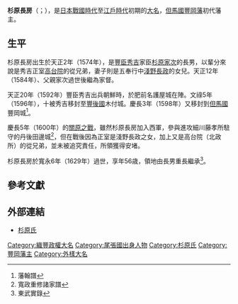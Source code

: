 {{Infobox Officeholder
| name= 杉原長房
| image= 
| caption= 
| office=[[豐岡藩|豐岡藩]]藩主
| term_start= 1600年
| term_end= 1629年
| predecessor= {{small|新設}}
| successor= {{link-ja|杉原重長|杉原重長}}

| birth_date=1574年<br>（天正2年）
| birth_place=
| death_date={{death date and age|1629|2|26|1574}}<br>（寬永6年2月4日）
| death_place= 
| module  = {{日本武士|child=yes
| 時代 = [[安土桃山時代|安土桃山時代]] - [[江戶時代|江戶時代]]前期
| 改名 = 
| 別名 = 弥兵衛、伯耆守（通称）
| 諡号 = 
| 神号 = 
| 戒名 = 花岳院殿心達道無大居士
| 霊名 = 
| 墓所 = [[東京都|東京都]][[港區_(東京都)|港區]][[三田_(東京都港區)|三田]][[林泉寺_(東京都港區)|林泉寺]]
| 官位 = [[従五位|從五位下]][[伯耆國|伯耆守]]
| 幕府 = 
| 主君 = [[豐臣秀吉|豐臣秀吉]]→[[豐臣秀賴|秀賴]]→[[德川家康|德川家康]]→[[德川秀忠|秀忠]]→[[德川家光|家光]]
| 藩   = [[但馬國|但馬]][[豐岡藩|豐岡藩]]主
| 氏族 = [[木下氏|杉原氏]]
| 父 = [[杉原家次|杉原家次]]
| 養父= [[淺野長政|淺野長政]]
| 姐 = [[雲照院|雲照院]]
| 正室   = '''榮雲院'''（[[淺野長政|淺野長政]]之女）
| 子   = '''[[杉原重長|重長]]'''、[[杉原長俊|長俊]]、[[北条氏重|北条氏重]]正室、[[淺野長政|淺野長政]]養女、長晴院、[[堀親昌|堀親昌]]正室、[[淺野長晟|淺野長晟]]養女、[[竹中重常|竹中重常]]正室、[[青山幸通|青山幸通]]継室、[[上田重安|上田重安]]正室
| 特記事項 = 
 }}
}}
'''杉原長房'''（{{jpn|j=杉原 長房|hg=すぎはら ながふさ|rm=Sugihara Nagafusa}}；{{bd|1574年||1629年|2月26日|}}），是[[日本戰國時代|日本戰國時代]]至[[江戶時代|江戶時代]]初期的[[大名_(稱謂)|大名]]，[[但馬國|但馬國]][[豐岡藩|豐岡藩]]初代藩主。

==生平==
杉原長房出生於天正2年（1574年），是[[豐臣秀吉|豐臣秀吉]]家臣[[杉原家次|杉原家次]]的長男，以輩分來說是秀吉正室[[高台院|高台院]]的從兄弟，妻子則是五奉行中[[淺野長政|淺野長政]]的女兒。天正12年（1584年）、父親家次過世後繼為家督。

天正20年（1592年）豐臣秀吉出兵朝鮮時，於肥前名護屋城在陣。文祿5年（1596年），十被秀吉移封至[[豐後國|豐後國]]木付城。慶長3年（1598年）又移封到[[但馬國|但馬國]]豐岡城<ref>藩翰譜</ref>。

慶長5年（1600年）的[[關原之戰|關原之戰]]，雖然杉原長房加入西軍，參與進攻細川藤孝所駐守的丹後田邊城<ref>寬政重修諸家譜</ref>，但在戰後因為正室是淺野長政之女，加上又是高台院（北政所）的從兄弟，並未被追究責任，所領獲得安堵。

杉原長房於寬永6年（1629年）過世，享年56歳，領地由長男重長繼承<ref>東武實錄</ref>。

==參考文獻==
{{reflist}}

==外部連結==
* [http://www.harimaya.com/o_kamon1/buke_keizu/html/sugihara.html 杉原氏] {{Wayback|url=http://www.harimaya.com/o_kamon1/buke_keizu/html/sugihara.html |date=20210223205815 }}

{{豐岡藩主|杉原氏|初代|1600年 - 1629年}}
[[Category:織豐政權大名|Category:織豐政權大名]]
[[Category:尾張國出身人物|Category:尾張國出身人物]]
[[Category:杉原氏|Category:杉原氏]]
[[Category:豐岡藩主|Category:豐岡藩主]]
[[Category:外樣大名|Category:外樣大名]]